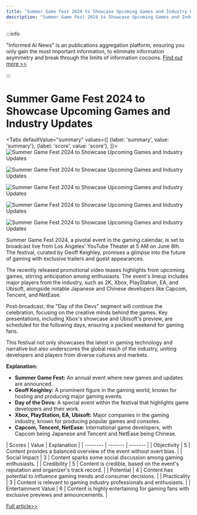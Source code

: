 ```yaml
---
title: "Summer Game Fest 2024 to Showcase Upcoming Games and Industry Updates"
description: "Summer Game Fest 2024 to Showcase Upcoming Games and Industry Updates"
---
```



:::info

"Informed AI News" is an publications aggregation platform, ensuring you only gain the most important information, to eliminate information asymmetry and break through the limits of information cocoons.  [Find out more >>](/docs/guides)

:::

# Summer Game Fest 2024 to Showcase Upcoming Games and Industry Updates


<Tabs
	defaultValue="summary"
	values={[
	{label: 'summary', value: 'summary'},
	{label: 'score', value: 'score'},
]}>
<TabItem value="summary">
<img
  src="https://image.informedainews.com/2024/06/Vid-EOx-1717382887-0.jpg"
  alt="Summer Game Fest 2024 to Showcase Upcoming Games and Industry Updates"
/>

<img
  src="https://image.informedainews.com/2024/06/Vid-BLg-1717382887-1.jpg"
  alt="Summer Game Fest 2024 to Showcase Upcoming Games and Industry Updates"
/>

<img
  src="https://image.informedainews.com/2024/06/Vid-677-1717382887-2.jpg"
  alt="Summer Game Fest 2024 to Showcase Upcoming Games and Industry Updates"
/>

<img
  src="https://image.informedainews.com/2024/06/Vid-z4k-1717382887-3.jpg"
  alt="Summer Game Fest 2024 to Showcase Upcoming Games and Industry Updates"
/>

<img
  src="https://image.informedainews.com/2024/06/Vid-vgm-1717382887-4.jpg"
  alt="Summer Game Fest 2024 to Showcase Upcoming Games and Industry Updates"
/>



Summer Game Fest 2024, a pivotal event in the gaming calendar, is set to broadcast live from Los Angeles' YouTube Theater at 5 AM on June 8th. The festival, curated by Geoff Keighley, promises a glimpse into the future of gaming with exclusive trailers and guest appearances.

The recently released promotional video teases highlights from upcoming games, stirring anticipation among enthusiasts. The event's lineup includes major players from the industry, such as 2K, Xbox, PlayStation, EA, and Ubisoft, alongside notable Japanese and Chinese developers like Capcom, Tencent, and NetEase.

Post-broadcast, the "Day of the Devs" segment will continue the celebration, focusing on the creative minds behind the games. Key presentations, including Xbox's showcase and Ubisoft's preview, are scheduled for the following days, ensuring a packed weekend for gaming fans.

This festival not only showcases the latest in gaming technology and narrative but also underscores the global reach of the industry, uniting developers and players from diverse cultures and markets.

**Explanation:**
- **Summer Game Fest:** An annual event where new games and updates are announced.
- **Geoff Keighley:** A prominent figure in the gaming world, known for hosting and producing major gaming events.
- **Day of the Devs:** A special event within the festival that highlights game developers and their work.
- **Xbox, PlayStation, EA, Ubisoft:** Major companies in the gaming industry, known for producing popular games and consoles.
- **Capcom, Tencent, NetEase:** International game developers, with Capcom being Japanese and Tencent and NetEase being Chinese.
</TabItem>
<TabItem value="score">
	| Scores     | Value   | Explanation |
	| -------- | ------- | ------- |
	| Objectivity  | 5    | Content provides a balanced overview of the event without overt bias.    |
	| Social Impact | 3     | Content sparks some social discussion among gaming enthusiasts.    |
	| Credibility    | 5    | Content is credible, based on the event's reputation and organizer's track record.    |
	| Potential    | 4    | Content has potential to influence gaming trends and consumer decisions.    |
	| Practicality    | 3    | Content is relevant to gaming industry professionals and enthusiasts.    |
	| Entertainment Value    | 6    | Content is highly entertaining for gaming fans with exclusive previews and announcements.    |
</TabItem>
</Tabs>

[Full article>>](https://www.cnbeta.com.tw/articles/game/1433317.htm)
